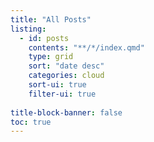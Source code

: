 ```yaml
---
title: "All Posts"
listing:
  - id: posts
    contents: "**/*/index.qmd"
    type: grid
    sort: "date desc"
    categories: cloud
    sort-ui: true
    filter-ui: true
    
title-block-banner: false
toc: true
---
```


::: {#posts}
:::
